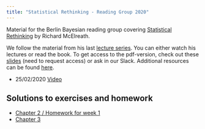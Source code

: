 ```yaml
---
title: "Statistical Rethinking - Reading Group 2020"
---
```


Material for the Berlin Bayesian reading group covering [Statistical Rethinking](https://xcelab.net/rm/statistical-rethinking/) by Richard McElreath.

We follow the material from his last [lecture series](https://github.com/rmcelreath/statrethinking_winter2019). You can either watch his lectures or read the book. To get access to the pdf-version, check out these [slides](https://docs.google.com/presentation/d/1-dbUYuFJ5QH8ARBP_TD3-Ydy_8LL2vhCsNpdcvbbBLA/edit?usp=sharing) (need to request access) or ask in our Slack. Additional resources can be found [here](additional_resources.html).

- 25/02/2020 [Video](https://www.youtube.com/watch?v=XoVtOAN0htU&list=PLDcUM9US4XdNM4Edgs7weiyIguLSToZRI&index=2) 


## Solutions to exercises and homework

- [Chapter 2 / Homework for week 1](chapter_2/callander/homework.html)
- [Chapter 3](chapter_3/chapter3_ex.html)